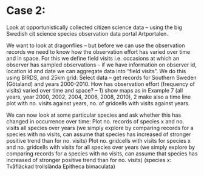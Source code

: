# Case 2:
Look at opportunistically collected citizen science data – using the big Swedish cit science species observation data portal Artportalen.

We want to look at dragonflies – but before we can use the observation records we need to know how the observation effort has varied over time and in space. For this we define field visits i.e. occasions at which an observer has sampled observations – if we have information on observer id, location id and date we can aggregate data into “field visits”. We do this using BIRDS, and 25km grid:
Select data – get records for Southern Sweden (Götaland) and years 2000-2010.
How has observation effort (frequency of visits) varied over time and space? – 1) show maps as in Example 7 (all years, year 2000, 2002, 2004, 2006, 2008, 2010), 2 make also a time line plot with no. visits against years, no. of gridcells with visits against years.

We can now look at some particular species and ask whether this has changed in occurrence over time:
Plot no. records of species x and no. visits all species over years (we simply explore by comparing records for a species with no visits, can assume that species has increased of stronger positive trend than for no. visits)
Plot no. gridcells with visits for species x and no. gridcells with visits for all species over years (we simply explore by comparing records for a species with no visits, can assume that species has increased of stronger positive trend than for no. visits)
(species x: Tvåfläckad trollslända Epitheca bimaculata)

